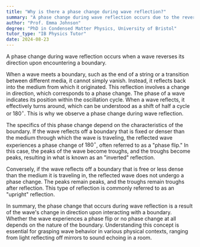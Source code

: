 ```yaml
---
title: "Why is there a phase change during wave reflection?"
summary: "A phase change during wave reflection occurs due to the reversal of direction of the wave upon hitting a boundary."
author: "Prof. Emma Johnson"
degree: "PhD in Condensed Matter Physics, University of Bristol"
tutor_type: "IB Physics Tutor"
date: 2024-08-23
---
```


A phase change during wave reflection occurs when a wave reverses its direction upon encountering a boundary.

When a wave meets a boundary, such as the end of a string or a transition between different media, it cannot simply vanish. Instead, it reflects back into the medium from which it originated. This reflection involves a change in direction, which corresponds to a phase change. The phase of a wave indicates its position within the oscillation cycle. When a wave reflects, it effectively turns around, which can be understood as a shift of half a cycle or $180^\circ$. This is why we observe a phase change during wave reflection.

The specifics of this phase change depend on the characteristics of the boundary. If the wave reflects off a boundary that is fixed or denser than the medium through which the wave is traveling, the reflected wave experiences a phase change of $180^\circ$, often referred to as a "phase flip." In this case, the peaks of the wave become troughs, and the troughs become peaks, resulting in what is known as an "inverted" reflection.

Conversely, if the wave reflects off a boundary that is free or less dense than the medium it is traveling in, the reflected wave does not undergo a phase change. The peaks remain peaks, and the troughs remain troughs after reflection. This type of reflection is commonly referred to as an "upright" reflection.

In summary, the phase change that occurs during wave reflection is a result of the wave's change in direction upon interacting with a boundary. Whether the wave experiences a phase flip or no phase change at all depends on the nature of the boundary. Understanding this concept is essential for grasping wave behavior in various physical contexts, ranging from light reflecting off mirrors to sound echoing in a room.
    